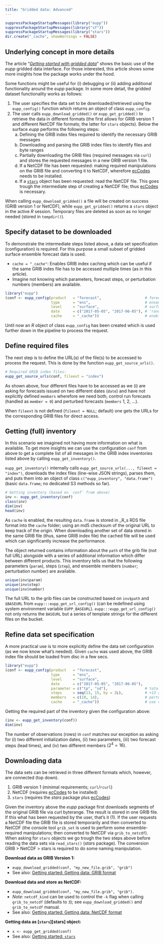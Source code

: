```yaml
---
title: "Gridded data: Advanced"
---
```


```r
suppressPackageStartupMessages(library("eupp"))
suppressPackageStartupMessages(library("sf"))
suppressPackageStartupMessages(library("stars"))
dir.create("_cache", showWarnings = FALSE)
```

## Underlying concept in more details

The article "[_Getting started with gridded data_](gridded.html#underlying-concept)"
shows the basic use of the _eupp_ gridded data interface. For those interested, this
article shows some more insights how the package works under the hood.

Some functions might be useful for (i) debugging or (ii) adding additional functionality
around the _eupp_ package. In some more detail, the gridded dataset functionality
works as follows:

1. The user specifies the data set to be downloaded/retrieved using
   the `eupp_config()` function which returns an object of class `eupp_config`.
2. The user calls `eupp_download_gridded()` or `eupp_get_gridded()` to retrieve
   the data in different formats (the first allows for GRIB version 1 and different
   NetCDF file formats; the latter for `stars` objects). Below the surface _eupp_
   performs the following steps:
    a.  Defining the GRIB index files required to identify the necessary GRIB messages
    b.  Downloading and parsing the GRIB index files to identify files and byte ranges
    c.  Partially downloading the GRIB files (required messages via `curl`) and stores
        the requested messages in a new GRIB version 1 file.
    d.  If a NetCDF file has been requested: making required manipulations on the GRIB
        file and converting it to NetCDF, wherefore [ecCodes][ecCodes] needs to be installed.
    e.  If a [`stars`](https://cran.r-project.org/package=stars) object has been requested:
        read the NetCDF file. This goes trough the intermediate step of creating a NetCDF
        file; thus [ecCodes][ecCodes] is necessary.

When calling `eupp_download_gridded()` a file will be created on success (GRIB version 1 or
NetCDF), while `eupp_get_gridded()` returns a `stars` object in the active _R_ session.
Temporary files are deleted as soon as no longer needed (stored in `tempdir()`).

## Specify dataset to be downloaded

To demonstrate the intermediate steps listed above, a data set specification
(configuration) is required. For this purpose a small subset of gridded
surface ensemble forecast data is used.

* `cache = "_cache"`: Enables GRIB index caching which can be useful
  if the same GRIB indes file has to be accessed multiple times (as in this article).
* Imagine not knowing which parameters, forecast steps, or perturbation numbers (members)
  are available.

```r
library("eupp")
(conf <- eupp_config(product   = "forecast",                    # forecasts
                     type      = "ens",                         # ensemble forecasts
                     level     = "surface",                     # surface fields
                     date      = c("2017-05-05", "2017-06-05"), # 'random' dates; ISO YYYY-mm-dd
                     cache     = "_cache"))                     # enable caching
```

Until now an _R_ object of class `eupp_config` has been created which is used
further down in the pipeline to process the request.


## Define required files

The next step is to define the URL(s) of the file(s) to be accessed to
process the request. This is done by the function `eupp_get_source_urls()`.

```r
# Required GRIB index files:
eupp_get_source_urls(conf, fileext = "index")
```

As shown above, four different files have to be accessed as we (i) are asking
for forecasts issued on two different dates (`date`) and have not explicitly defined
`members` wherefore we need both, control run forecasts (handled as `member = 0`) and
perturbed forecasts (`members` 1, 2, ...).

When `fileext` is not defined (`fileext = NULL`; default) one gets the URLs for the
corresponding GRIB files for direct access.


## Getting (full) inventory

In this scenario we imagined not having more information on what is available.
To get more insights we can use the configuration `conf` from above to get a complete
list of all messages in the GRIB index inventories listed above by calling
`eupp_get_inventory()`.

`eupp_get_inventory()` internally calls `eupp_get_source_urls(..., fileext = "index")`,
downloads the index files (line-wise JSON strings), parses them, and puts them into
an object of class `c("eupp_inventory", "data.frame")` (basic `data.frame`; no dedicated S3 methods so far).

```r
# Getting inventory (based on `conf` from above)
inv <- eupp_get_inventory(conf)
class(inv)
dim(inv)
head(inv)
```

As `cache` is enabled, the resulting `data.frame` is stored in _R_s RDS file format
into the `cache` folder; using an md5 checksum of the original URL to keep track of the
origin. When downloading another set of data stored in the same GRIB file (thus, same GRIB index file)
the cached file will be used which can significantly increase the performance.

The object returned contains information about the `path` of the grib file (not full URL) alongside
with a series of additional information which differ between different products. This inventory tells
us that the following parameters (`param`), steps (`step`), and ensemble members (`number`; perturbation number)
are available.

```r
unique(inv$param)
unique(inv$step)
unique(inv$number)
```

The full URL to the grib files can be constructed based on `inv$path` and `$BASEURL` from
`eupp:::eupp_get_url_config()` (can be redefined using system environment variable `EUPP_BASEURL`).
`eupp:::eupp_get_url_config()` not only returns the `BASEURL` but a series of template strings for the
different files on the bucket.



## Refine data set specification

A more practical use is to more explicitly define the data set configuration (as we now know what's needed).
Given `cache` was used above, the GRIB index file should be loaded from disc in a few secs.

```r
library("eupp")
(conf <- eupp_config(product   = "forecast",
                     type      = "ens",
                     level     = "surface",
                     date      = c("2017-05-05", "2017-06-05"),
                     parameter = c("tp", "sd"),                 # total precip + sunshine duration
                     steps     = seq(13, 15, by = 2L),          # +13 and +15 hour ahead forecast
                     members   = c(10, 14),                     # perturbation 10 and 14 (why not)
                     cache     = "_cache"))                     # use caching
```

Getting the required part of the inventory given the configuration above:

```r
(inv <- eupp_get_inventory(conf))
dim(inv)
```

The number of observations (rows) in `conf` matches our exception as asking for
(i) two different initialization dates, (ii) two parameters, (iii) two forecast
steps (lead times), and (iv) two different members ($2^4 = 16$).


## Downloading data

The data sets can be retrieved in three different formats which, however, are connected
(top down).

1. GRIB version 1 (minimal requirements; `curl`/`rcurl`)
2. NetCDF (requires [ecCodes][ecCodes] to be installed)
3. `stars` (requires the _stars_ package plus [ecCodes][ecCodes])

Given the inventory above the _eupp_ package first downloads segments of the original GRIB file
via curl byterange. The result is stored in one GRIB file. If this what has been requested by the
user, that's it (1). If the user requests a NetCDF file the GRIB file is stored temporarily and then
converted to NetCDF (the console tool `grib_set` is used to perform some ensemble-required manipulations;
then converted to NetCDF via `grib_to_netcdf`). When asking for `stars` objects we go trough the two steps
above before reading the data sets via `read_stars()` (_stars_ package). The conversion GRIB > NetCDF > stars
is required to do some naming manipulation.


**Download data as GRIB Version 1:**

* `eupp_download_gridded(conf, "my_new_file.grib", "grib")`
* See also: [Getting started: Getting data: GRIB format](gridded.html#gridded-download-grib)

**Download data and store as NetCDF:**

* `eupp_download_gridded(conf, "my_new_file.grib", "grib")`.
* _Note_: `netcdf_kind` can be used to control
  the `-k` flag when calling `grib_to_netcdf` (defaults to `3`);
  see `eupp_download_gridded()` and `grib_to_netcdf` manual.
* See also: [Getting started: Getting data: NetCDF format](gridded.html#gridded-download-netcdf)

**Getting data as [`stars`][stars] object:**

* `x <- eupp_get_gridded(conf)`
* See also: [Getting started: `stars`](gridded.html#gridded-get-stars)


























[ecCodes]: https://confluence.ecmwf.int/display/ECC/ecCodes+Home
